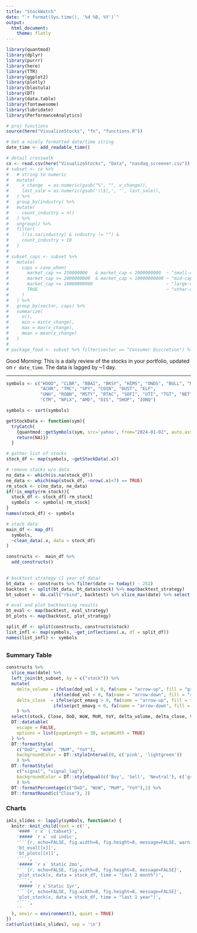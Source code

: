 ```yaml
---
title: "StockWatch"
date: "`r format(Sys.time(), '%d %B, %Y')`"
output: 
  html_document:
    theme: flatly
---
```

```r
library(quantmod)
library(dplyr)
library(purrr)
library(here)
library(TTR)
library(ggplot2)
library(plotly)
library(blastula)
library(DT)
library(data.table)
library(fontawesome)
library(lubridate)
library(PerformanceAnalytics)

# proj functions
source(here("VisualizeStocks", "fn", "functions.R"))

# Get a nicely formatted date/time string
date_time <- add_readable_time()

# detail crosswalk
cx <- read.csv(here("VisualizeStocks", "Data", "nasdaq_screener.csv")) 
# subset <- cx %>% 
#   # string to numeric 
#   mutate(
#     x_change  = as.numeric(gsub("%", "", x_change)),
#     last_sale = as.numeric(gsub('\\$|,', '', last_sale)),
#   ) %>% 
#   group_by(industry) %>% 
#   mutate(
#     count_industry = n()
#   ) %>% 
#   ungroup() %>% 
#   filter(
#     (!is.na(industry) & industry != "") &
#     count_industry > 10
#   )
# 
# subset_caps <- subset %>% 
#   mutate(
#     caps = case_when(
#       market_cap >= 250000000   & market_cap < 2000000000  ~ "small-cap",
#       market_cap >= 2000000000  & market_cap < 10000000000 ~ "mid-cap",
#       market_cap >= 10000000000                            ~ "large-cap",
#       TRUE                                                 ~ "other-cap"
#     )
#   ) %>%
#   group_by(sector, caps) %>%
#   summarize(
#     n(),
#     min = min(x_change),
#     max = max(x_change),
#     mean = mean(x_change)
#   )
# 
# package_food <- subset %>% filter(sector == "Consumer Discretion") %>% select(symbol) %>% pull()

```
Good Morning: This is a daily review of the stocks in your portfolio, updated on `r date_time`. The data is lagged by ~1 day.

---
```r

symbols <- c("HOOD", "CLBR", "BBAI", "BKSY", "HIMS", "ONDS", "BULL", "MSTR","ALT", "BTBT",
             "ACHR", "TMC", "SPY", "COIN", "OUST", "ELF",
             "UNH", "ROBN", "MSTY", "RTAC", "SOFI", "UTI", "TGT", "NET",  "CHWY", "QBTS", "RGTI",
             "CTM", "NFLX", "AMD", "DIS", "SHOP", "IONQ")

symbols <- sort(symbols)

getStockData <- function(sym){
  tryCatch(
    {quantmod::getSymbols(sym, src='yahoo', from="2024-01-02", auto.assign=FALSE)}, error = function(msg){
    return(NA)})
  }

# gather list of stocks 
stock_df <- map(symbols, ~getStockData(.x))

# remove stocks w/o data
no_data <- which(is.na(stock_df))
ne_data <- which(map(stock_df, ~nrow(.x)<7) == TRUE)
rm_stock <- c(no_data, ne_data)
if(!is_empty(rm_stock)){
  stock_df <- stock_df[-rm_stock]
  symbols  <- symbols[-rm_stock] 
}
names(stock_df) <- symbols

# stack data
main_df <- map_df(
  symbols,
  ~clean_data(.x, data = stock_df)
) 

constructs <-  main_df %>% 
  add_constructs()
  

# backtest strategy (1 year of data) 
bt_data  <- constructs %>% filter(date >= today() - 252)
backtest <- split(bt_data, bt_data$stock) %>% map(backtest_strategy)
bt_subset <- do.call("rbind", backtest) %>% slice_max(date) %>% select(stock, signal, signal_lag, execute)

# eval and plot backtesting results
bt_eval <- map(backtest, eval_strategy)
bt_plots <- map(backtest, plot_strategy)

split_df <- split(constructs, constructs$stock)
list_infl <- map(symbols, ~get_inflections(.x, df = split_df))
names(list_infl) <- symbols

```
##  {.tabset}

### Summary Table
```r
constructs %>% 
  slice_max(date) %>% 
  left_join(bt_subset, by = c("stock")) %>% 
  mutate(
    delta_volume = ifelse(dod_vol > 0, fa(name = "arrow-up", fill = "green"), 
                  ifelse(dod_vol < 0, fa(name = "arrow-down", fill = "red"), "")),
    delta_close  = ifelse(pct_emavg > 0, fa(name = "arrow-up", fill = "green"), 
                  ifelse(pct_emavg < 0, fa(name = "arrow-down", fill = "red"), ""))
    ) %>% 
  select(stock, Close, DoD, WoW, MoM, YoY, delta_volume, delta_close, trend, signal, signal_lag, execute) %>% 
  DT::datatable(
    escape = FALSE,
    options = list(pageLength = 30, autoWidth = TRUE)
  ) %>% 
  DT::formatStyle(
    c("DoD", "WoW", "MoM", "YoY"),
    backgroundColor = DT::styleInterval(0, c('pink', 'lightgreen'))
    ) %>%
  DT::formatStyle(
    c("signal", "signal_lag"),
    backgroundColor = DT::styleEqual(c('Buy', 'Sell', 'Neutral'), c('green', 'orange', 'lightgrey'))
    ) %>% 
  DT::formatPercentage(c("DoD", "WoW", "MoM", "YoY"),1) %>% 
  DT::formatRound(c("Close"), 2)
```

### Charts {.tabset}
```r

imls_slides <- lapply(symbols, function(x) {
  knitr::knit_child(text = c('',
    '#### `r x` {.tabset}',
    '##### `r x` sd indic',
    '```{r, echo=FALSE, fig.width=8, fig.height=8, message=FALSE, warning = FALSE}',
    'bt_eval[[x]]',
    'bt_plots[[x]]',
    '```',
    '##### `r x` Static 2mo',
    '```{r, echo=FALSE, fig.width=8, fig.height=8, message=FALSE}',
    'plot_stock(x, data = stock_df, time = "last 2 month")',
    '```',
    '##### `r x`Static 1yr',
    '```{r, echo=FALSE, fig.width=8, fig.height=8, message=FALSE}',
    'plot_stock(x, data = stock_df, time = "last 1 year")',
    '```',
    ''
  ), envir = environment(), quiet = TRUE)
})
cat(unlist(imls_slides), sep = '\n')
```

